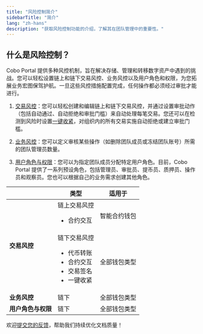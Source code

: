 ```yaml
---
title: "风险控制简介"
sidebarTitle: "简介"
lang: "zh-hans"
description: "获取风险控制功能的介绍，了解其在团队管理中的重要性。"
---
```


## 什么是风险控制？

Cobo Portal 提供多种风控机制，旨在解决存储、管理和转移数字资产中遇到的挑战。您可以轻松设置链上和链下交易风控、业务风控以及用户角色和权限，为您拓展业务宏图保驾护航。一旦这些风控措施配置完成，任何操作都必须经过审批才能进行。

1. [交易风控](/cn/portal/risk-controls/tx-policies-overview)：您可以轻松创建和编辑链上和链下交易风控，并通过设置审批动作（包括自动通过、自动拒绝和审批门槛）来自动处理每笔交易。您还可以在检测到风险时设置[一键收紧](/cn/portal/risk-controls/manage-emergency-policy)，对组织内的所有交易实施自动拒绝或建立审批门槛。

2. [业务风控](/cn/portal/organization/governance-intro)：您可以定义审核某些操作（如删除团队成员或冻结团队账号）所需的团队管理员数量。

3. [用户角色与权限](/cn/portal/organization/roles-and-permissions)：您可以为指定团队成员分配特定用户角色。目前，Cobo Portal 提供了一系列预设角色，包括管理员、审批员、提币员、质押员、操作员和观察员。您也可以根据自己的业务需求创建其他角色。


<table className="table">
  <thead>
    <tr>
      <th></th>
      <th>类型</th>
      <th>适用于</th>
    </tr>
  </thead>
  <tbody>
    <tr>
      <td rowSpan="2"><strong>交易风控</strong></td>
      <td>链上交易风控<ul><li>合约交互</li></ul></td>
      <td>智能合约钱包</td>
    </tr>
    <tr>
      <td>链下交易风控<ul><li>代币转账</li><li>合约交互</li><li>交易签名</li><li>一键收紧</li></ul></td>
      <td>全部钱包类型</td>
    </tr>
    <tr>
      <td><strong>业务风控</strong></td>
      <td>链下</td>
      <td>全部钱包类型</td>
    </tr>
    <tr>
      <td><strong>用户角色与权限</strong></td>
      <td>链下</td>
      <td>全部钱包类型</td>
    </tr>
  </tbody>
</table>

<Tip>欢迎[提交您的反馈](https://forms.zohopublic.com/cobo/form/DocumentFeedbackForm/formperma/QvLOhxJv1_JMsJ-1dleZ8Itb_7rzN-LtgvsDdxosoVI?referrername=manuals)，帮助我们持续优化文档质量！</Tip>